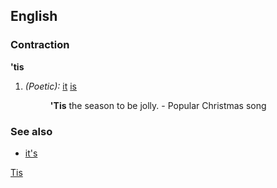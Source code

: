 ==English==
===Contraction===
''' 'tis'''

#''(Poetic):'' [[it]] [[is]]
#:''' 'Tis''' the season to be jolly. - Popular Christmas song

===See also===
*[[it's]]

[[Category:English contractions|Tis]]